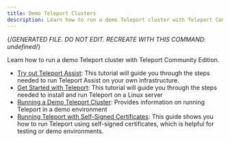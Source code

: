 ```yaml
---
title: Demo Teleport Clusters
description: Learn how to run a demo Teleport cluster with Teleport Community Edition.
---
```


{/*GENERATED FILE. DO NOT EDIT. RECREATE WITH THIS COMMAND:
undefined*/}

Learn how to run a demo Teleport cluster with Teleport Community Edition.

- [Try out Teleport Assist](ai-assist.mdx): This tutorial will guide you through the steps needed to run Teleport Assist on your own infrastructure.
- [Get Started with Teleport](linux-server-demo.mdx): This tutorial will guide you through the steps needed to install and run Teleport on a Linux server
- [Running a Demo Teleport Cluster](overview.mdx): Provides information on running Teleport in a demo environment
- [Running Teleport with Self-Signed Certificates](self-signed-certs.mdx): This guide shows you how to run Teleport using self-signed certificates, which is helpful for testing or demo environments.
